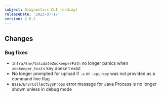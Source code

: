 ```yaml
---
subject: Diagnostics CLI (nrdiag)
releaseDate: '2023-07-17'
version: 2.6.2
---
```


## Changes


### Bug fixes
- `Infra/Env/ValidateZookeeperPath` no longer panics when `zookeeper_hosts` key doesn’t exist
- No longer prompted for upload if `-a` or `-api-key` was not provided as a command line flag
- `Base/Env/CollectSysProps` error message for Java Process is no longer shown unless in debug mode


